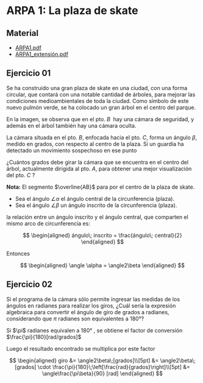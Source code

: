 # ARPA 1: La plaza de skate

## Material
- [ARPA1.pdf](/inacap/mvfm01/docs/ARPA21.pdf)
- [ARPA1_extensión.pdf](/inacap/mvfm01/docs/ARPA21_Extension.pdf)


## Ejercicio 01

<SmartFigure
	id="plaza-skate"
    src="/inacap/mvfm01/images/fig143.png"
	alt="Gran plaza de skate"
	caption="Gran plaza de skate"
	size="large"
/>

Se ha construido una gran plaza de skate en una ciudad, con una forma circular, que contará con una notable cantidad de árboles, para mejorar las condiciones medioambientales de toda la ciudad. Como símbolo de este nuevo pulmón verde, se ha colocado un gran árbol en el centro del parque.

En la imagen, se observa que en el pto. $B\;$ hay una cámara de seguridad, y además en el árbol también hay una cámara oculta. 

La cámara situada en el pto. $B$, enfocada hacia el pto. $C$, forma un ángulo $\beta$, medido en grados, con respecto al centro de la plaza. Si un guardia ha detectado un movimiento sospechoso en ese punto

¿Cuántos grados debe girar la cámara que se encuentra en el centro del árbol, actualmente dirigida al pto. $A$, para obtener una mejor visualización del pto. $C$ ?

**Nota:** El segmento $\overline{AB}$ para por el centro de la plaza de skate.

<Solution>

<SmartFigure
    src="/inacap/mvfm01/images/fig144.svg"
	alt="Ángulos alfa y beta"
	caption="Ángulos alfa y beta"
	size="large"
/>

- Sea el ángulo $\angle \alpha$ el ángulo central de la circunferencia (plaza).
- Sea el ángulo $\angle \beta$ un ángulo inscrito de la circunferencia (plaza).

la relación entre un ángulo inscrito y el ángulo central, que comparten el mismo arco de circunferencia es:

$$
\begin{aligned}
ángulo\; inscrito  = \frac{ángulo\; central}{2}
\end{aligned}
$$

Entonces

$$
\begin{aligned}
    \angle \alpha = \angle2\beta
\end{aligned}
$$
</Solution>


## Ejercicio 02
Si el programa de la cámara sólo permite ingresar las medidas de los ángulos en radianes para realizar los giros, ¿Cuál sería la expresión algebraica para convertir el ángulo de giro de grados a radianes, considerando que $\pi$ radianes son equivalentes a 180°?

<Solution>
Si $\pi$ radianes equivalen a 180° , se obtiene el factor de conversión $\frac{\pi}{180}[rad/grados]$

Luego el resultado encontrado se multiplica por este factor

$$
\begin{aligned}
    giro &= \angle2\beta\;[grados]\\[5pt] 
    &= \angle2\beta\;[grados] \cdot \frac{\pi}{180}\;\left[\frac{rad}{grados}\right]\\[5pt] 
    &= \angle\frac{\pi\beta}{90} [rad] 
\end{aligned}
$$
</Solution>


